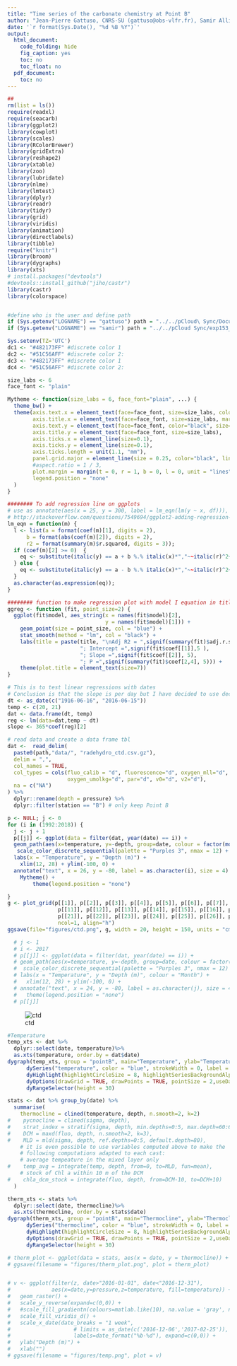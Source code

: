```yaml
---
title: "Time series of the carbonate chemistry at Point B"
author: "Jean-Pierre Gattuso, CNRS-SU (gattuso@obs-vlfr.fr), Samir Alliouane and Laure Mousseau"
date: '`r format(Sys.Date(), "%d %B %Y")`'
output:
  html_document:
    code_folding: hide
    fig_caption: yes
    toc: no
    toc_float: no
  pdf_document:
    toc: no
---
```



```r
##
rm(list = ls())
require(readxl)
require(seacarb)
library(ggplot2)
library(cowplot)
library(scales)
library(RColorBrewer)
library(gridExtra)
library(reshape2)
library(xtable)
library(zoo)
library(lubridate)
library(nlme)
library(lmtest)
library(dplyr)
library(readr)
library(tidyr)
library(grid)
library(viridis)
library(animation)
library(directlabels)
library(tibble)
require("knitr")
library(broom)
library(dygraphs)
library(xts)
# install.packages("devtools")
#devtools::install_github("jiho/castr")
library(castr)
library(colorspace)


#define who is the user and define path
if (Sys.getenv("LOGNAME") == "gattuso") path = "../../pCloud\ Sync/Documents/experiments/exp153_carbonates_point_B/"
if (Sys.getenv("LOGNAME") == "samir") path = "../../pCloud Sync/exp153_carbonates_point_B/"

Sys.setenv(TZ='UTC')
dc1 <- "#482173FF" #discrete color 1
dc2 <- "#51C56AFF" #discrete color 2: 
dc3 <- "#482173FF" #discrete color 1
dc4 <- "#51C56AFF" #discrete color 2: 

size_labs <- 6
face_font <- "plain"

Mytheme <- function(size_labs = 6, face_font="plain", ...) {
  theme_bw() +
  theme(axis.text.x = element_text(face=face_font, size=size_labs, color="black"),
        axis.title.x = element_text(face=face_font, size=size_labs, margin=margin(0,0,0,0,"pt")),
        axis.text.y = element_text(face=face_font, color="black", size=size_labs),
        axis.title.y = element_text(face=face_font, size=size_labs),
        axis.ticks.x = element_line(size=0.1),
        axis.ticks.y = element_line(size=0.1),
        axis.ticks.length = unit(1.1, "mm"),
        panel.grid.major = element_line(size = 0.25, color="black", linetype="dotted"),
        #aspect.ratio = 1 / 3,
        plot.margin = margin(t = 0, r = 1, b = 0, l = 0, unit = "lines"),
        legend.position = "none"
  )
}

######## To add regression line on ggplots
# use as annotate(aes(x = 25, y = 300, label = lm_eqn(lm(y ~ x, df))), parse = TRUE)
# http://stackoverflow.com/questions/7549694/ggplot2-adding-regression-line-equation-and-r2-on-graph
lm_eqn = function(m) {
  l <- list(a = format(coef(m)[1], digits = 2),
      b = format(abs(coef(m)[2]), digits = 2),
      r2 = format(summary(m)$r.squared, digits = 3));
  if (coef(m)[2] >= 0)  {
    eq <- substitute(italic(y) == a + b %.% italic(x)*","~~italic(r)^2~"="~r2,l)
  } else {
    eq <- substitute(italic(y) == a - b %.% italic(x)*","~~italic(r)^2~"="~r2,l)    
  }
  as.character(as.expression(eq));                 
}

######## function to make regression plot with model I equation in title
ggreg <- function (fit, point_size=2) {
  ggplot(fit$model, aes_string(x = names(fit$model)[2],
                               y = names(fit$model)[1])) +
    geom_point(size = point_size, col = "blue") +
    stat_smooth(method = "lm", col = "black") +
    labs(title = paste(title, "\nAdj R2 = ",signif(summary(fit)$adj.r.squared, 5),
                       "; Intercept =",signif(fit$coef[[1]],5 ),
                       "; Slope =",signif(fit$coef[[2]], 5),
                       "; P =",signif(summary(fit)$coef[2,4], 5))) +
    theme(plot.title = element_text(size=7))
}

```
```r
# This is to test linear regressions with dates
# Conclusion is that the slope is per day but I have decided to use decimal_date() to avoid any confusion
dt <- as_date(c("1916-06-16", "2016-06-15"))
temp <- c(20, 21)
dat <- data.frame(dt, temp)
reg <- lm(data=dat,temp ~ dt)
slope <- 365*coef(reg)[2]
```



```r
# read data and create a data frame tbl
dat <-  read_delim(
  paste0(path,"data/", "radehydro_ctd.csv.gz"),
  delim = ",",
  col_names = TRUE,
  col_types = cols(fluo_calib = "d", fluorescence="d", oxygen_mll="d", oxygen_sat="d", 
                   oxygen_umolkg="d", par="d", v0="d", v2="d"),
  na = c("NA")
) %>%
  dplyr::rename(depth = pressure) %>%
  dplyr::filter(station == "B") # only keep Point B
```

```r
p <- NULL; j <- 0
for (i in (1992:2018)) {
  j <- j + 1
  p[[j]] <- ggplot(data = filter(dat, year(date) == i)) + 
  geom_path(aes(x=temperature, y=-depth, group=date, colour = factor(month(date, label = TRUE))), alpha=0.8) +
   scale_color_discrete_sequential(palette = "Purples 3", nmax = 12) +
  labs(x = "Temperature", y = "Depth (m)") +
    xlim(12, 28) + ylim(-100, 0) +
  annotate("text", x = 26, y = -80, label = as.character(i), size = 4) +
    Mytheme() +
        theme(legend.position = "none")

}
g <- plot_grid(p[[1]], p[[2]], p[[3]], p[[4]], p[[5]], p[[6]], p[[7]], p[[8]], p[[9]], p[[10]], 
                p[[11]], p[[12]], p[[13]], p[[14]], p[[15]], p[[16]], p[[17]], p[[18]], p[[19]], p[[20]],
                p[[21]], p[[22]], p[[23]], p[[24]], p[[25]], p[[26]], p[[27]],
                ncol=1, align="h")
ggsave(file="figures/ctd.png", g, width = 20, height = 150, units = "cm", limitsize = FALSE)

  # j <- 1
  # i <- 2017
  # p[[j]] <- ggplot(data = filter(dat, year(date) == i)) + 
  # geom_path(aes(x=temperature, y=-depth, group=date, colour = factor(month(date, label = TRUE))), alpha=0.8) +
  #  scale_color_discrete_sequential(palette = "Purples 3", nmax = 12) +
  # labs(x = "Temperature", y = "Depth (m)", colour = "Month") +
  #   xlim(12, 28) + ylim(-100, 0) +
  # annotate("text", x = 24, y = -80, label = as.character(j), size = 4) +
  #   theme(legend.position = "none")
  # p[[j]]
```
![ctd](figures/ctd.png)


```r
#Temperature
temp_xts <- dat %>%
  dplyr::select(date, temperature)%>%
  as.xts(temperature, order.by = dat$date)
dygraph(temp_xts, group = "pointB", main="Temperature", ylab="Temperature") %>%
      dySeries("temperature", color = "blue", strokeWidth = 0, label = "T") %>%
      dyHighlight(highlightCircleSize = 8, highlightSeriesBackgroundAlpha =0.2,hideOnMouseOut =TRUE) %>%
      dyOptions(drawGrid = TRUE, drawPoints = TRUE, pointSize = 2,useDataTimezone = TRUE) %>%
      dyRangeSelector(height = 30)
```

```r
stats <- dat %>% group_by(date) %>%
  summarise(
    thermocline = clined(temperature, depth, n.smooth=2, k=2)
#    pycnocline = clined(sigma, depth),
#    strat_index = stratif(sigma, depth, min.depths=0:5, max.depth=60:65),
#    DCM = maxd(fluo, depth, n.smooth=2, k=3),
#    MLD = mld(sigma, depth, ref.depths=0:5, default.depth=80),
    # it is even possible to use variables computed above to make the
    # following computations adapted to each cast:
    # average tempeature in the mixed layer only
#    temp_avg = integrate(temp, depth, from=0, to=MLD, fun=mean),
    # stock of Chl a within 10 m of the DCM
#    chla_dcm_stock = integrate(fluo, depth, from=DCM-10, to=DCM+10)
  )

therm_xts <- stats %>%
  dplyr::select(date, thermocline)%>%
  as.xts(thermocline, order.by = stats$date)
dygraph(therm_xts, group = "pointB", main="Thermocline", ylab="Thermocline") %>%
      dySeries("thermocline", color = "blue", strokeWidth = 0, label = "Th") %>%
      dyHighlight(highlightCircleSize = 8, highlightSeriesBackgroundAlpha =0.2,hideOnMouseOut =TRUE) %>%
      dyOptions(drawGrid = TRUE, drawPoints = TRUE, pointSize = 2,useDataTimezone = TRUE) %>%
      dyRangeSelector(height = 30)

# therm_plot <- ggplot(data = stats, aes(x = date, y = thermocline)) + geom_path()
# ggsave(filename = "figures/therm_plot.png", plot = therm_plot)


# v <- ggplot(filter(z, date>"2016-01-01", date<"2016-12-31"), 
#             aes(x=date,y=pressure,z=temperature, fill=temperature)) +
#   geom_raster() +
#   scale_y_reverse(expand=c(0,0)) +
#   #scale_fill_gradientn(colours=matlab.like(10), na.value = 'gray', name="Water\nTemp \nºC") + 
#   scale_fill_viridis_d() +
#   scale_x_date(date_breaks = "1 week", 
#                    # limits = as_date(c('2016-12-06','2017-02-25')),
#                    labels=date_format("%b-%d"), expand=c(0,0)) + 
#   ylab("Depth (m)") +
#   xlab("")
# ggsave(filename = "figures/temp.png", plot = v)
```



